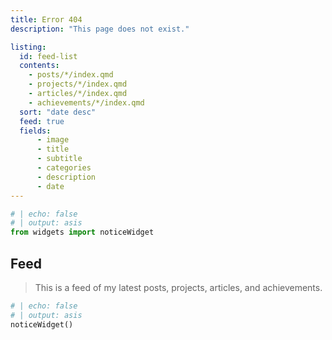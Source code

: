 ```yaml
---
title: Error 404
description: "This page does not exist."

listing:
  id: feed-list
  contents:
    - posts/*/index.qmd
    - projects/*/index.qmd
    - articles/*/index.qmd
    - achievements/*/index.qmd
  sort: "date desc"
  feed: true
  fields:
      - image
      - title
      - subtitle
      - categories
      - description
      - date
---
```


```python
# | echo: false
# | output: asis
from widgets import noticeWidget
```

## Feed
> This is a feed of my latest posts, projects, articles, and achievements.

```python
# | echo: false
# | output: asis
noticeWidget()
```

::: {#feed-list}
:::